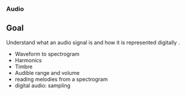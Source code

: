 ### Audio 

::: {.callout-note}
# Goal
Understand what an audio signal is and how it is represented digitally .
:::

- Waveform to spectrogram 
- Harmonics 
- Timbre 
- Audible range and volume
- reading melodies from a spectrogram
- digital audio: sampling 

